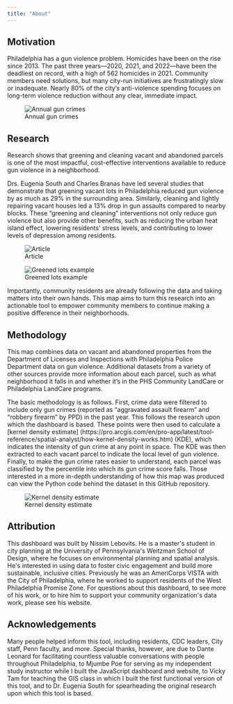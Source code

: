 ---
title: "About"
---


## Motivation

Philadelphia has a gun violence problem. Homicides have been on the rise since 2013. The past three years—2020, 2021, and 2022—have been the deadliest on record, with a high of 562 homicides in 2021. Community members need solutions, but many city-run initiatives are frustratingly slow or inadequate. Nearly 80% of the city’s anti-violence spending focuses on long-term violence reduction without any clear, immediate impact.

![Annual gun crimes](website-graphics/annual_guncrimes_plot.png)

## Research

Research shows that greening and cleaning vacant and abandoned parcels is one of the most impactful, cost-effective interventions available to reduce gun violence in a neighborhood.

Drs. Eugenia South and Charles Branas have led several studies that demonstrate that greening vacant lots in Philadelphia reduced gun violence by as much as 29% in the surrounding area. Similarly, cleaning and lightly repairing vacant houses led a 13% drop in gun assaults compared to nearby blocks. These “greening and cleaning” interventions not only reduce gun violence but also provide other benefits, such as reducing the urban heat island effect, lowering residents’ stress levels, and contributing to lower levels of depression among residents.

![Article](website-graphics/Dashboard Materials/main_article_summary.png)

![Greened lots example](website-graphics/Dashboard Materials/transformed_lots.png)

Importantly, community residents are already following the data and taking matters into their own hands. This map aims to turn this research into an actionable tool to empower community members to continue making a positive difference in their neighborhoods.


## Methodology

This map combines data on vacant and abandoned properties from the Department of Licenses and Inspections with Philadelphia Police Department data on gun violence. Additional datasets from a variety of other sources provide more information about each parcel, such as what neighborhood it falls in and whether it’s in the PHS Community LandCare or Philadelphia LandCare programs.

The basic methodology is as follows. First, crime data were filtered to include only gun crimes (reported as “aggravated assault firearm” and “robbery firearm” by PPD) in the past year. This follows the research upon which the dashboard is based. These points were then used to calculate a [kernel density estimate] (https://pro.arcgis.com/en/pro-app/latest/tool-reference/spatial-analyst/how-kernel-density-works.htm) (KDE), which indicates the intensity of gun crime at any point in space. The KDE was then extracted to each vacant parcel to indicate the local level of gun violence. Finally, to make the gun crime rates easier to understand, each parcel was classified by the percentile into which its gun crime score falls. Those interested in a more in-depth understanding of how this map was produced can view the Python code behind the dataset in this GitHub repository.

![Kernel density estimate](website-graphics/kde_map.png)


## Attribution

This dashboard was built by Nissim Lebovits. He is a master\'s student in city planning at the University of Pennsylvania\'s Weitzman School of Design, where he focuses on environmental planning and spatial analysis. He\'s interested in using data to foster civic engagement and build more sustainable, inclusive cities. Previously he was an AmeriCorps VISTA with the City of Philadelphia, where he worked to support residents of the West Philadelphia Promise Zone. For questions about this dashboard, to see more of his work, or to hire him to support your community organization\'s data work, please see his website.

## Acknowledgements

Many people helped inform this tool, including residents, CDC leaders, City staff, Penn faculty, and more. Special thanks, however, are due to Dante Leonard for facilitating countless valuable conversations with people throughout Philadelphia, to Mjumbe Poe for serving as my independent study instructor while I built the JavaScript dashboard and website, to Vicky Tam for teaching the GIS class in which I built the first functional version of this tool, and to Dr. Eugenia South for spearheading the original research upon which this tool is based.